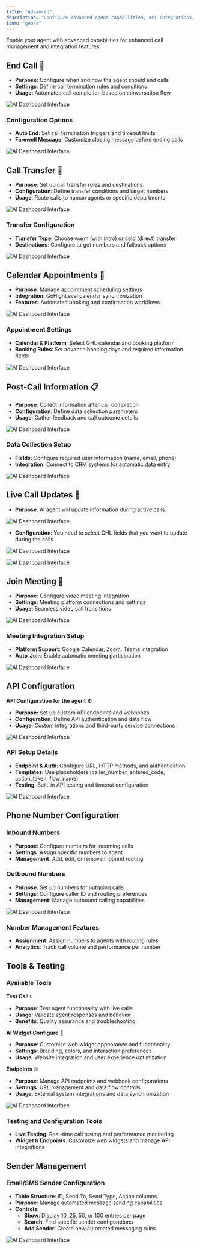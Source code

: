 ```yaml
---
title: "Advanced"
description: "Configure advanced agent capabilities, API integrations, phone number management, and testing tools. This section provides expert-level controls for enhanced agent functionality"
icon: "gears"
---
```


Enable your agent with advanced capabilities for enhanced call management and integration features.

## End Call 🔴
- **Purpose**: Configure when and how the agent should end calls
- **Settings**: Define call termination rules and conditions
- **Usage**: Automated call completion based on conversation flow

![AI Dashboard Interface](/images/ai/manage/advance/end-call.png)

### Configuration Options
- **Auto End**: Set call termination triggers and timeout limits
- **Farewell Message**: Customize closing message before ending calls

![AI Dashboard Interface](/images/ai/manage/advance/end-call2.png)

##  Call Transfer 🔄
- **Purpose**: Set up call transfer rules and destinations
- **Configuration**: Define transfer conditions and target numbers
- **Usage**: Route calls to human agents or specific departments

![AI Dashboard Interface](/images/ai/manage/advance/call-transfer.png)


### Transfer Configuration
- **Transfer Type**: Choose warm (with intro) or cold (direct) transfer
- **Destinations**: Configure target numbers and fallback options

![AI Dashboard Interface](/images/ai/manage/advance/call-transfer2.png)

## Calendar Appointments 📅
- **Purpose**: Manage appointment scheduling settings
- **Integration**: GoHighLevel calendar synchronization
- **Features**: Automated booking and confirmation workflows

![AI Dashboard Interface](/images/ai/manage/advance/calender.png)

### Appointment Settings
- **Calendar & Platform**: Select GHL calendar and booking platform
- **Booking Rules**: Set advance booking days and required information fields

![AI Dashboard Interface](/images/ai/manage/advance/calender-2.png)

## Post-Call Information 📋
- **Purpose**: Collect information after call completion
- **Configuration**: Define data collection parameters
- **Usage**: Gather feedback and call outcome details

![AI Dashboard Interface](/images/ai/manage/advance/post-calll.png)

### Data Collection Setup
- **Fields**: Configure required user information (name, email, phone)
- **Integration**: Connect to CRM systems for automatic data entry

![AI Dashboard Interface](/images/ai/manage/advance/post-call.png)

## Live Call Updates 📝
- **Purpose**: AI agent will update information during active calls.

![AI Dashboard Interface](/images/ai/manage/advance/live-call.png)

- **Configuration**: You need to select GHL fields that you want to update during the calls

![AI Dashboard Interface](/images/ai/manage/advance/update-info-2.png)

![AI Dashboard Interface](/images/ai/manage/advance/update-info-3.png)

## Join Meeting 🎥
- **Purpose**: Configure video meeting integration
- **Settings**: Meeting platform connections and settings
- **Usage**: Seamless video call transitions

![AI Dashboard Interface](/images/ai/manage/advance/join-meeting.png)

### Meeting Integration Setup
- **Platform Support**: Google Calendar, Zoom, Teams integration
- **Auto-Join**: Enable automatic meeting participation

![AI Dashboard Interface](/images/ai/manage/advance/join-2.png)

## API Configuration

**API Configuration for the agent** ⚙️
- **Purpose**: Set up custom API endpoints and webhooks
- **Configuration**: Define API authentication and data flow
- **Usage**: Custom integrations and third-party service connections

![AI Dashboard Interface](/images/ai/manage/advance/api-configration.png)

### API Setup Details
- **Endpoint & Auth**: Configure URL, HTTP methods, and authentication
- **Templates**: Use placeholders (caller_number, entered_code, action_taken, flow_name)
- **Testing**: Built-in API testing and timeout configuration

![AI Dashboard Interface](/images/ai/manage/advance/api-configration2.png)

## Phone Number Configuration

### Inbound Numbers
- **Purpose**: Configure numbers for incoming calls
- **Settings**: Assign specific numbers to agent
- **Management**: Add, edit, or remove inbound routing


### Outbound Numbers  
- **Purpose**: Set up numbers for outgoing calls
- **Settings**: Configure caller ID and routing preferences
- **Management**: Manage outbound calling capabilities

![AI Dashboard Interface](/images/ai/phone-number.png)

### Number Management Features
- **Assignment**: Assign numbers to agents with routing rules
- **Analytics**: Track call volume and performance per number

## Tools & Testing

### Available Tools

**Test Call** 📞
- **Purpose**: Test agent functionality with live calls
- **Usage**: Validate agent responses and behavior
- **Benefits**: Quality assurance and troubleshooting



**AI Widget Configure** 🧩
- **Purpose**: Customize web widget appearance and functionality
- **Settings**: Branding, colors, and interaction preferences
- **Usage**: Website integration and user experience optimization


**Endpoints** 🌐
- **Purpose**: Manage API endpoints and webhook configurations
- **Settings**: URL management and data flow controls
- **Usage**: External system integrations and data synchronization

![AI Dashboard Interface](/images/ai/tools-testing.png)

### Testing and Configuration Tools
- **Live Testing**: Real-time call testing and performance monitoring
- **Widget & Endpoints**: Customize web widgets and manage API integrations

## Sender Management

### Email/SMS Sender Configuration
- **Table Structure**: ID, Send To, Send Type, Action columns
- **Purpose**: Manage automated message sending capabilities
- **Controls**: 
  - **Show**: Display 10, 25, 50, or 100 entries per page
  - **Search**: Find specific sender configurations
  - **Add Sender**: Create new automated messaging rules

![AI Dashboard Interface](/images/ai/sender-managment.png)


